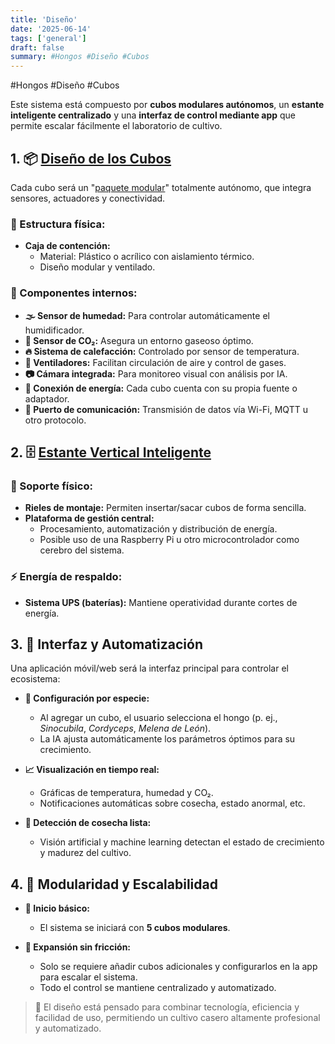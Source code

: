 ```yaml
---
title: 'Diseño'
date: '2025-06-14'
tags: ['general']
draft: false
summary: #Hongos #Diseño #Cubos
---
```


#Hongos #Diseño #Cubos

Este sistema está compuesto por **cubos modulares autónomos**, un **estante inteligente centralizado** y una **interfaz de control mediante app** que permite escalar fácilmente el laboratorio de cultivo.


## 1. 📦 [Diseño de los Cubos](Hardware.md)  

Cada cubo será un "[paquete modular](Cubos.md)" totalmente autónomo, que integra sensores, actuadores y conectividad.  

### 🧊 Estructura física:  
- **Caja de contención:**  
  - Material: Plástico o acrílico con aislamiento térmico.  
  - Diseño modular y ventilado.  

### 📡 Componentes internos:  
- **🌫 Sensor de humedad:** Para controlar automáticamente el humidificador.  
- **🧪 Sensor de CO₂:** Asegura un entorno gaseoso óptimo.  
- **🔥 Sistema de calefacción:** Controlado por sensor de temperatura.  
- **💨 Ventiladores:** Facilitan circulación de aire y control de gases.  
- **📷 Cámara integrada:** Para monitoreo visual con análisis por IA.  
- **🔌 Conexión de energía:** Cada cubo cuenta con su propia fuente o adaptador.  
- **📶 Puerto de comunicación:** Transmisión de datos vía Wi-Fi, MQTT u otro protocolo.


## 2. 🗄️ [Estante Vertical Inteligente](Estante.md)  

### 🧩 Soporte físico:  
- **Rieles de montaje:** Permiten insertar/sacar cubos de forma sencilla.  
- **Plataforma de gestión central:**  
  - Procesamiento, automatización y distribución de energía.  
  - Posible uso de una Raspberry Pi u otro microcontrolador como cerebro del sistema.  

### ⚡ Energía de respaldo:  
- **Sistema UPS (baterías):** Mantiene operatividad durante cortes de energía.


## 3. 📱 Interfaz y Automatización  

Una aplicación móvil/web será la interfaz principal para controlar el ecosistema:

- **👤 Configuración por especie:**  
  - Al agregar un cubo, el usuario selecciona el hongo (p. ej., *Sinocubila*, *Cordyceps*, *Melena de León*).  
  - La IA ajusta automáticamente los parámetros óptimos para su crecimiento.

- **📈 Visualización en tiempo real:**  
  - Gráficas de temperatura, humedad y CO₂.  
  - Notificaciones automáticas sobre cosecha, estado anormal, etc.

- **🌱 Detección de cosecha lista:**  
  - Visión artificial y machine learning detectan el estado de crecimiento y madurez del cultivo.


## 4. 🧩 Modularidad y Escalabilidad  

- **🚀 Inicio básico:**  
  - El sistema se iniciará con **5 cubos modulares**.  

- **🔄 Expansión sin fricción:**  
  - Solo se requiere añadir cubos adicionales y configurarlos en la app para escalar el sistema.  
  - Todo el control se mantiene centralizado y automatizado.


> 🔧 El diseño está pensado para combinar tecnología, eficiencia y facilidad de uso, permitiendo un cultivo casero altamente profesional y automatizado.
